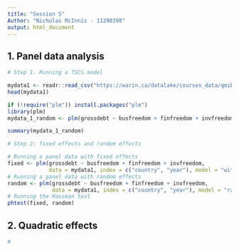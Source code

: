 ```yaml
---
title: "Session 5"
Author: "Nicholas McInnis - 11290398"
output: html_document
---
```


## 1. Panel data analysis

```r
# Step 1. Running a TSCS model

mydata1 <- readr::read_csv("https://warin.ca/datalake/courses_data/qmibr/session5/panel_data_1.csv")
head(mydata1)

if (!require("plm")) install.packages("plm")
library(plm)
mydata_1_random <- plm(grossdebt ~ busfreedom + finfreedom + invfreedom, data = mydata1, index = c("country", "year"), model = "random")

summary(mydata_1_random)

# Step 2: fixed effects and random effects

# Running a panel data with fixed effects
fixed <- plm(grossdebt ~ busfreedom + finfreedom + invfreedom,
             data = mydata1, index = c("country", "year"), model = "within")
# Running a panel data with random effects
random <- plm(grossdebt ~ busfreedom + finfreedom + invfreedom,
              data = mydata1, index = c("country", "year"), model = "random")
# Running the Hausman test
phtest(fixed, random)

```

## 2. Quadratic effects

```r
# 
```

